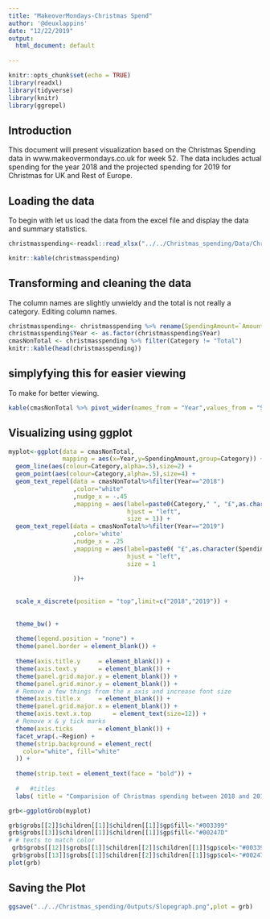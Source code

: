 ```yaml
---
title: "MakeoverMondays-Christmas Spend"
author: '@deuxlappins'
date: "12/22/2019"
output:
  html_document: default
  
---
```


```r
knitr::opts_chunk$set(echo = TRUE)
library(readxl)
library(tidyverse)
library(knitr)
library(ggrepel)
```

## Introduction
This document will present visualization based on the Christmas Spending data in www.makeovermondays.co.uk for week 52.
The data includes actual spending for the year 2018 and the projected spending for 2019 for Christmas for UK and Rest of Europe.

## Loading the data 
To begin with let us load the data from the excel file and display the data and summary statistics.

```r
christmasspending<-readxl::read_xlsx("../../Christmas_spending/Data/Christmas spending.xlsx")

knitr::kable(christmasspending)

```

## Transforming and cleaning the data
The column names are slightly unwieldy and the total is not really a category. Editing column names.

```r
christmasspending<- christmasspending %>% rename(SpendingAmount=`Amount in £`)
christmasspending$Year <- as.factor(christmasspending$Year)
cmasNonTotal <- christmasspending %>% filter(Category != "Total")
knitr::kable(head(christmasspending))

```

## simplyfying this for easier viewing
To make for better viewing.
```r

kable(cmasNonTotal %>% pivot_wider(names_from = "Year",values_from = "SpendingAmount"))
```

## Visualizing using ggplot

```r
myplot<-ggplot(data = cmasNonTotal, 
               mapping = aes(x=Year,y=SpendingAmount,group=Category)) +
  geom_line(aes(colour=Category,alpha=.5),size=2) +
  geom_point(aes(colour=Category,alpha=.5),size=4) +
  geom_text_repel(data = cmasNonTotal%>%filter(Year=="2018")
                  ,color="white"
                  ,nudge_x = -.45
                  ,mapping = aes(label=paste0(Category," ", "£",as.character(SpendingAmount)),
                                 hjust = "left", 
                                 size = 1)) +
  geom_text_repel(data = cmasNonTotal%>%filter(Year=="2019")
                  ,color='white'
                  ,nudge_x = .25
                  ,mapping = aes(label=paste0( "£",as.character(SpendingAmount)),
                                 hjust = "left", 
                                 size = 1 
                                 
                  ))+
  
  
  scale_x_discrete(position = "top",limit=c("2018","2019")) +
  
  
  theme_bw() +
  
  theme(legend.position = "none") +
  theme(panel.border = element_blank()) +
  
  theme(axis.title.y     = element_blank()) +
  theme(axis.text.y      = element_blank()) +
  theme(panel.grid.major.y = element_blank()) +
  theme(panel.grid.minor.y = element_blank()) +
  # Remove a few things from the x axis and increase font size
  theme(axis.title.x     = element_blank()) +
  theme(panel.grid.major.x = element_blank()) +
  theme(axis.text.x.top      = element_text(size=12)) +
  # Remove x & y tick marks
  theme(axis.ticks       = element_blank()) +
  facet_wrap(.~Region) +
  theme(strip.background = element_rect(
    color="white", fill="white"
  )) +
  
  theme(strip.text = element_text(face = "bold")) +
  
  #   #titles
  labs( title = "Comparision of Christmas spending between 2018 and 2019 across UK and Europe")

grb<-ggplotGrob(myplot)

grb$grobs[[2]]$children[[1]]$children[[1]]$gp$fill<-"#003399"
grb$grobs[[3]]$children[[1]]$children[[1]]$gp$fill<-"#00247D"
# # texts to match color
 grb$grobs[[12]]$grobs[[1]]$children[[2]]$children[[1]]$gp$col<-"#003399"
 grb$grobs[[13]]$grobs[[1]]$children[[2]]$children[[1]]$gp$col<-"#00247D"
plot(grb)
```

## Saving the Plot
```r
ggsave("../../Christmas_spending/Outputs/Slopegraph.png",plot = grb)
```
